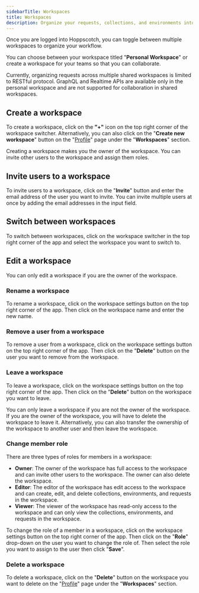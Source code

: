 ```yaml
---
sidebarTitle: Workspaces
title: Workspaces
description: Organize your requests, collections, and environments into different workspaces. You can also invite other users to your workspace to collaborate.
---
```


Once you are logged into Hoppscotch, you can toggle between multiple workspaces to organize your workflow.

You can choose between your workspace titled "**Personal Workspace**" or create a workspace for your teams so that you can collaborate.

<Note>Currently, organizing requests across multiple shared workspaces is limited to RESTful protocol. GraphQL and Realtime APIs are available only in the personal workspace and are not supported for collaboration in shared workspaces.</Note>

## Create a workspace

To create a workspace, click on the **"+"** icon on the top right corner of the workspace switcher. Alternatively, you can also click on the "**Create new workspace**" button on the "[Profile](https://hoppscotch.io/profile)" page under the "**Workspaces**" section.

Creating a workspace makes you the owner of the workspace. You can invite other users to the workspace and assign them roles.

## Invite users to a workspace

To invite users to a workspace, click on the "**Invite**" button and enter the email address of the user you want to invite. You can invite multiple users at once by adding the email addresses in the input field.

## Switch between workspaces

To switch between workspaces, click on the workspace switcher in the top right corner of the app and select the workspace you want to switch to.

## Edit a workspace

<Warning>You can only edit a workspace if you are the owner of the workspace.</Warning>

### Rename a workspace

To rename a workspace, click on the workspace settings button on the top right corner of the app. Then click on the workspace name and enter the new name.

### Remove a user from a workspace

To remove a user from a workspace, click on the workspace settings button on the top right corner of the app. Then click on the "**Delete**" button on the user you want to remove from the workspace.

### Leave a workspace

To leave a workspace, click on the workspace settings button on the top right corner of the app. Then click on the "**Delete**" button on the workspace you want to leave.

You can only leave a workspace if you are not the owner of the workspace. If you are the owner of the workspace, you will have to delete the workspace to leave it. Alternatively, you can also transfer the ownership of the workspace to another user and then leave the workspace.

### Change member role

There are three types of roles for members in a workspace:

- **Owner**: The owner of the workspace has full access to the workspace and can invite other users to the workspace. The owner can also delete the workspace.
- **Editor**: The editor of the workspace has edit access to the workspace and can create, edit, and delete collections, environments, and requests in the workspace.
- **Viewer**: The viewer of the workspace has read-only access to the workspace and can only view the collections, environments, and requests in the workspace.

To change the role of a member in a workspace, click on the workspace settings button on the top right corner of the app. Then click on the "**Role**" drop-down on the user you want to change the role of. Then select the role you want to assign to the user then click "**Save**".

### Delete a workspace

To delete a workspace, click on the "**Delete**" button on the workspace you want to delete on the "[Profile](https://hoppscotch.io/profile)" page under the "**Workspaces**" section.
